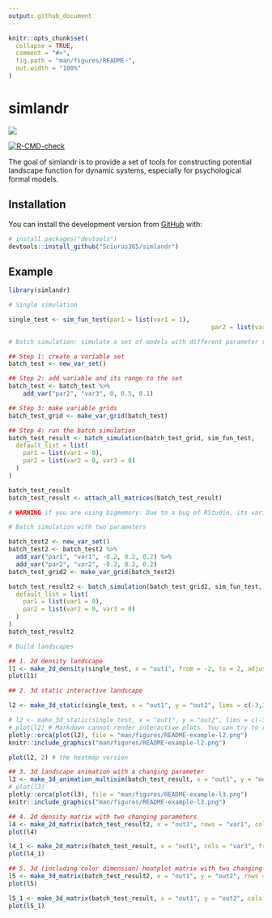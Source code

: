 ```yaml
---
output: github_document
---
```


<!-- README.md is generated from README.Rmd. Please edit that file -->

```r
knitr::opts_chunk$set(
  collapse = TRUE,
  comment = "#>",
  fig.path = "man/figures/README-",
  out.width = "100%"
)
```

# simlandr


![](https://img.shields.io/badge/lifecycle-experimental-orange.svg)

<!-- badges: start -->
[![R-CMD-check](https://github.com/Sciurus365/simlandr/workflows/R-CMD-check/badge.svg)](https://github.com/Sciurus365/simlandr/actions)
<!-- badges: end -->


The goal of simlandr is to provide a set of tools for constructing potential landscape function for dynamic systems, especially for psychological formal models.

## Installation

You can install the development version from [GitHub](https://github.com/) with:

```r
# install.packages("devtools")
devtools::install_github("Sciurus365/simlandr")
```

## Example

```r
library(simlandr)

# Single simulation

single_test <- sim_fun_test(par1 = list(var1 = 1), 
														par2 = list(var2 = 1, var3 = 0))

# Batch simulation: simulate a set of models with different parameter values

## Step 1: create a variable set
batch_test <- new_var_set()

## Step 2: add variable and its range to the set
batch_test <- batch_test %>%
	add_var("par2", "var3", 0, 0.5, 0.1)

## Step 3: make variable grids
batch_test_grid <- make_var_grid(batch_test)

## Step 4: run the batch simulation
batch_test_result <- batch_simulation(batch_test_grid, sim_fun_test,
  default_list = list(
    par1 = list(var1 = 0),
    par2 = list(var2 = 0, var3 = 0)
  )
)

batch_test_result
batch_test_result <- attach_all_matrices(batch_test_result)

# WARNING if you are using bigmemory: Due to a bug of RStudio, its variable inspector cannot handle objects with null external pointers. Work around: Turn off "automatically load workspace image"; change the variable inspector to "Manual refresh only", and then load the image and use attach_all_matrices for all batch simulations. After that, you can safely use the variable inspector. #

# Batch simulation with two parameters

batch_test2 <- new_var_set()
batch_test2 <- batch_test2 %>%
  add_var("par1", "var1", -0.2, 0.2, 0.2) %>%
  add_var("par2", "var2", -0.2, 0.2, 0.2)
batch_test_grid2 <- make_var_grid(batch_test2)

batch_test_result2 <- batch_simulation(batch_test_grid2, sim_fun_test, bigmemory = FALSE,
  default_list = list(
    par1 = list(var1 = 0),
    par2 = list(var2 = 0, var3 = 0)
  )
)
batch_test_result2

# Build landscapes

## 1. 2d density landscape
l1 <- make_2d_density(single_test, x = "out1", from = -2, to = 2, adjust = 0.1)
plot(l1)

## 2. 3d static interactive landscape

l2 <- make_3d_static(single_test, x = "out1", y = "out2", lims = c(-3,3,-3,3), h = 0.01, kde_fun = "ks")

# l2 <- make_3d_static(single_test, x = "out1", y = "out2", lims = c(-3,3,-3,3), h = 0.5, kde_fun = "MASS") # If you want to use kernel smooth function from MASS
# plot(l2) # Markdown cannot render interactive plots. You can try to run this command at your device.
plotly::orca(plot(l2), file = "man/figures/README-example-l2.png")
knitr::include_graphics("man/figures/README-example-l2.png")

plot(l2, 2) # the heatmap version

## 3. 3d landscape animation with a changing parameter
l3 <- make_3d_animation_multisim(batch_test_result, x = "out1", y = "out2", fr = "var3", zmax = 10, lims = c(-3,3,-3,3), h = 0.2)
# plot(l3)
plotly::orca(plot(l3), file = "man/figures/README-example-l3.png")
knitr::include_graphics("man/figures/README-example-l3.png")

## 4. 2d density matrix with two changing parameters
l4 <- make_2d_matrix(batch_test_result2, x = "out1", rows = "var1", cols = "var2", from = -3, to = 3)
plot(l4)

l4_1 <- make_2d_matrix(batch_test_result, x = "out1", cols = "var3", from = -3, to = 3)
plot(l4_1)

## 5. 3d (including color dimension) heatplot matrix with two changing parameters
l5 <- make_3d_matrix(batch_test_result2, x = "out1", y = "out2", rows = "var1", cols = "var2", lims = c(-3,3,-3,3), h = 0.01, kde_fun = "ks", zmax = 10)
plot(l5)

l5_1 <- make_3d_matrix(batch_test_result, x = "out1", y = "out2", cols = "var3", lims = c(-3,3,-3,3), h = 0.01, kde_fun = "ks", zmax = 10)
plot(l5_1)
```

<!-- devtools::build_readme() -->
